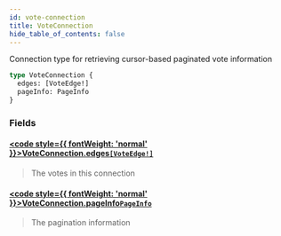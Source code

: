```yaml
---
id: vote-connection
title: VoteConnection
hide_table_of_contents: false
---
```








Connection type for retrieving cursor-based paginated vote information

```graphql
type VoteConnection {
  edges: [VoteEdge!]
  pageInfo: PageInfo
}
```


### Fields

#### [<code style={{ fontWeight: 'normal' }}>VoteConnection.<b>edges</b></code>](#)<Bullet />[`[VoteEdge!]`](/testnet/api/graphql/objects/vote-edge) <Badge class="secondary" text="list"/> <Badge class="secondary" text="object"/>
> The votes in this connection
> 

#### [<code style={{ fontWeight: 'normal' }}>VoteConnection.<b>pageInfo</b></code>](#)<Bullet />[`PageInfo`](/testnet/api/graphql/objects/page-info) <Badge class="secondary" text="object"/>
> The pagination information
> 





